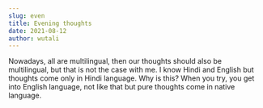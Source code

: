 ```yaml
---
slug: even
title: Evening thoughts
date: 2021-08-12
author: wutali
---
```



Nowadays, all are multilingual, then our thoughts should also be multilingual, but that is not the case with me. I know Hindi and English but thoughts come only in Hindi language. Why is this? When you try, you get into English language, not like that but pure thoughts come in native language.